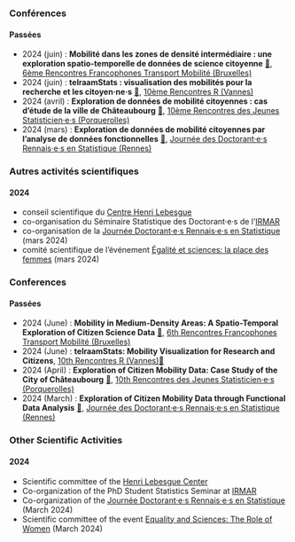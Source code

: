 ::: {.content-visible when-profile="french"}
### Conférences

#### Passées

-   2024 (juin) : **Mobilité dans les zones de densité intermédiaire : une exploration spatio-temporelle de données de science citoyenne** [🔗](https://hal.science/hal-04854156), [6ème Rencontres Francophones Transport Mobilité (Bruxelles)](https://rftm2024.sciencesconf.org/)
-   2024 (juin) : **telraamStats : visualisation des mobilités pour la recherche et les citoyen·ne·s** [🔗](https://hal.science/hal-04854168), [10ème Rencontres R (Vannes)](https://rr2024.sciencesconf.org/)
-   2024 (avril) : **Exploration de données de mobilité citoyennes : cas d'étude de la ville de Châteaubourg** [🔗](https://hal.science/hal-04854133), [10ème Rencontres des Jeunes Statisticien·e·s (Porquerolles)](https://rjs2024.sciencesconf.org)
-   2024 (mars) : **Exploration de données de mobilité citoyennes par l'analyse de données fonctionnelles** [🔗](https://hal.science/hal-04845540), [Journée des Doctorant·e·s Rennais·e·s en Statistique (Rennes)](https://indico.math.cnrs.fr/e/jdrs2024)

### Autres activités scientifiques

#### 2024

-   conseil scientifique du [Centre Henri Lebesgue](https://www.lebesgue.fr/fr/content/gouvernance)
-   co-organisation du Séminaire Statistique des Doctorant·e·s de l'[IRMAR](https://irmar.univ-rennes.fr/)
-   co-organisation de la [Journée Doctorant·e·s Rennais·e·s en Statistique](https://indico.math.cnrs.fr/e/jdrs2024) (mars 2024)
-   comité scientifique de l'événement [Égalité et sciences: la place des femmes](https://agenda.univ-rennes.fr/events/egalite-et-sciences-la-place-des-femmes-edition-2024?nc=eyJpbmRleCI6NDcsInRvdGFsIjoyMTY0fQ%3D%3D) (mars 2024)
:::

::: {.content-visible when-profile="english"}
### Conferences

#### Passées

-   2024 (June) : **Mobility in Medium-Density Areas: A Spatio-Temporal Exploration of Citizen Science Data** [🔗](https://hal.science/hal-04854156), [6th Rencontres Francophones Transport Mobilité (Bruxelles)](https://rftm2024.sciencesconf.org/)
-   2024 (June) : **telraamStats: Mobility Visualization for Research and Citizens**, [10th Rencontres R (Vannes)](https://rr2024.sciencesconf.org/)[🔗](https://hal.science/hal-04854168)
-   2024 (April) : **Exploration of Citizen Mobility Data: Case Study of the City of Châteaubourg** [🔗](https://hal.science/hal-04854133), [10th Rencontres des Jeunes Statisticien·e·s (Porquerolles)](https://rjs2024.sciencesconf.org)
-   2024 (March) : **Exploration of Citizen Mobility Data through Functional Data Analysis** [🔗](https://hal.science/hal-04845540), [Journée des Doctorant·e·s Rennais·e·s en Statistique (Rennes)](https://indico.math.cnrs.fr/e/jdrs2024)

### Other Scientific Activities

#### 2024

-   Scientific committee of the [Henri Lebesgue Center](https://www.lebesgue.fr/en/content/gouvernance)
-   Co-organization of the PhD Student Statistics Seminar at [IRMAR](https://irmar.univ-rennes.fr/en)
-   Co-organization of the [Journée Doctorant·e·s Rennais·e·s en Statistique](https://indico.math.cnrs.fr/e/jdrs2024) (March 2024)
-   Scientific committee of the event [Equality and Sciences: The Role of Women](https://agenda.univ-rennes.fr/events/egalite-et-sciences-la-place-des-femmes-edition-2024?nc=eyJpbmRleCI6NDcsInRvdGFsIjoyMTY0fQ%3D%3D) (March 2024)
:::